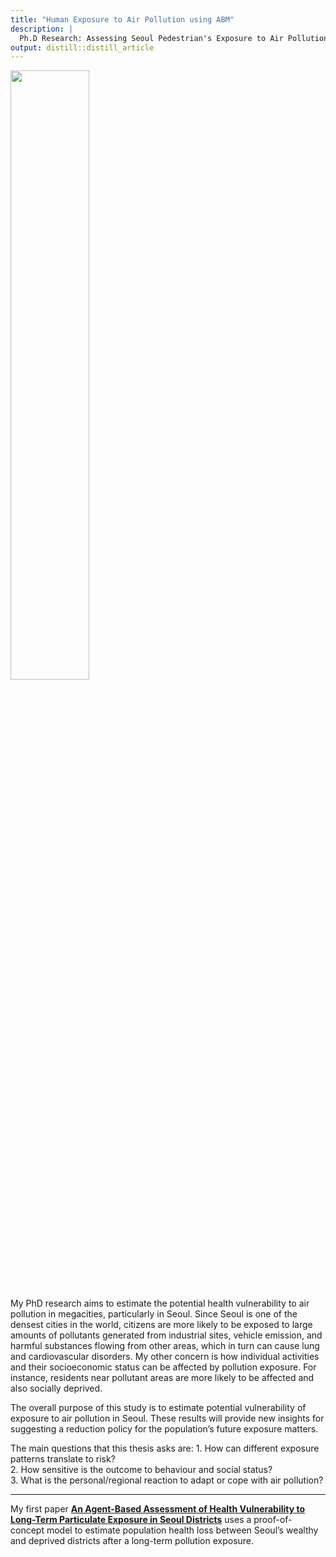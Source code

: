 ```yaml
---
title: "Human Exposure to Air Pollution using ABM"
description: |
  Ph.D Research: Assessing Seoul Pedestrian's Exposure to Air Pollution using Agent-based Modelling
output: distill::distill_article
---
```


![](images/seoul.jpg){width=50% .external}

My PhD research aims to estimate the potential health vulnerability to air pollution in megacities, particularly in Seoul. Since Seoul is one of the densest cities in the world, citizens are more likely to be exposed to  large amounts of pollutants generated from industrial sites, vehicle emission, and harmful substances flowing from other areas, which in turn can cause lung and cardiovascular disorders. My other concern is how individual activities and their socioeconomic status can be affected by pollution exposure. For instance, residents near pollutant areas are more likely to be affected and also socially deprived.

The overall purpose of this study is to estimate potential vulnerability of exposure to air pollution in Seoul. These results will provide new insights for suggesting a reduction policy for the population’s future exposure matters.

The main questions that this thesis asks are:
  1. How can different exposure patterns translate to risk? <br>
  2. How sensitive is the outcome to behaviour and social status? <br>
  3. What is the personal/regional reaction to adapt or cope with air pollution? <br>

  
<!--
  1.	How can vulnerability to air pollution be conceptualised to take full account of exposure and sensitivity? <br>
  2.	What do spatial and temporal trends of pollution reveal about its distribution and how are they related to socioeconomic / physical indicators? <br>
  3.	How can such a conceptualisation be applied to an agent-based modelling framework? <br>
  4.	How does the response pattern from pollution vary between population groups and how does it appear on the geographical landscape after applying various modelling techniques? <br>
  5.	What do GIS and agent-based modelling scenarios for the case city suggest about future patterns of risk and the need for interventions, e.g. in terms of protection and support? <br>
-->
------------------------

My first paper [**An Agent-Based Assessment of Health Vulnerability to Long-Term Particulate Exposure in Seoul Districts**](http://jasss.soc.surrey.ac.uk/22/1/12.html) uses a proof-of-concept model to estimate population health loss between Seoul's wealthy and deprived districts after a long-term pollution exposure. 